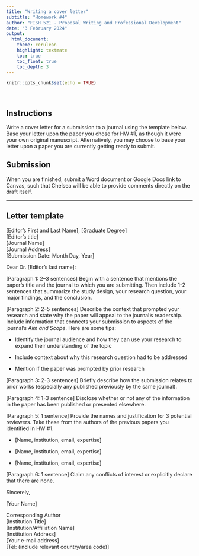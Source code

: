 ```yaml
---
title: "Writing a cover letter"
subtitle: "Homework #4"
author: "FISH 521 - Proposal Writing and Professional Development"
date: "3 February 2024"
output:
  html_document:
    theme: cerulean
    highlight: textmate
    toc: true
    toc_float: true
    toc_depth: 3
---
```


```r
knitr::opts_chunk$set(echo = TRUE)
```

<br>

## Instructions

Write a cover letter for a submission to a journal using the template below. Base your letter upon the paper you chose for HW #1, as though it were your own original manuscript. Alternatively, you may choose to base your letter upon a paper you are currently getting ready to submit.


## Submission

When you are finished, submit a Word document or Google Docs link to Canvas, such that Chelsea will be able to provide comments directly on the draft itself.


***

## Letter template

[Editor’s First and Last Name], [Graduate Degree]  
[Editor's title]  
[Journal Name]  
[Journal Address]  
[Submission Date: Month Day, Year]

Dear Dr. [Editor's last name]:

[Paragraph 1: 2–3 sentences] Begin with a sentence that mentions the paper's title and the journal to which you are submitting. Then include 1-2 sentences that summarize the study design, your research question, your major findings, and the conclusion.

[Paragraph 2: 2–5 sentences] Describe the context that prompted your research and state why the paper will appeal to the journal's readership. Include information that connects your submission to aspects of the journal's *Aim and Scope*. Here are some tips:

* Identify the journal audience and how they can use your research to expand their understanding of the topic

* Include context about why this research question had to be addressed

* Mention if the paper was prompted by prior research

[Paragraph 3: 2-3 sentences] Briefly describe how the submission relates to prior works (especially any published previously by the same journal).

[Paragraph 4: 1-3 sentence] Disclose whether or not any of the information in the paper has been published or presented elsewhere.

[Paragraph 5: 1 sentence] Provide the names and justification for 3 potential reviewers. Take these from the authors of the previous papers you identified in HW #1.

* [Name, institution, email, expertise]

* [Name, institution, email, expertise]

* [Name, institution, email, expertise]

[Paragraph 6: 1 sentence] Claim any conflicts of interest or explicitly declare that there are none.

Sincerely,

[Your Name]

Corresponding Author  
[Institution Title]  
[Institution/Affiliation Name]  
[Institution Address]  
[Your e-mail address]  
[Tel: (include relevant country/area code)]  

